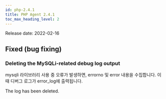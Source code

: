 ```yaml
---
id: php-2.4.1
title: PHP Agent 2.4.1
toc_max_heading_level: 2
---
```



Release date: 2022-02-16

## Fixed (bug fixing)

### Deleting the MySQLi-related debug log output

mysqli 라이브러리 사용 중 오류가 발생하면, errorno 및 error 내용을 수집합니다. 이때 디버그 로그가 error_log에 출력됩니다.

The log has been deleted. 
